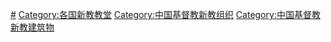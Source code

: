 [[Category:中国教堂|#]]
[[Category:各国新教教堂|Category:各国新教教堂]]
[[Category:中国基督教新教组织|Category:中国基督教新教组织]]
[[Category:中国基督教新教建筑物|Category:中国基督教新教建筑物]]